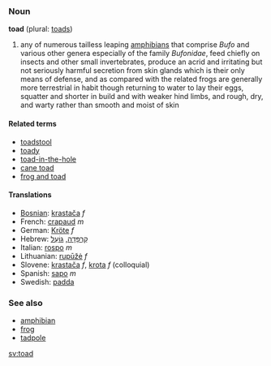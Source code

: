 ===Noun===
'''toad''' (plural: [[toads]])

# any of numerous tailless leaping [[amphibians]] that comprise ''Bufo'' and various other genera especially of the family ''Bufonidae'', feed chiefly on insects and other small invertebrates, produce an acrid and irritating but not seriously harmful secretion from skin glands which is their only means of defense, and as compared with the related frogs are generally more terrestrial in habit though returning to water to lay their eggs, squatter and shorter in build and with weaker hind limbs, and rough, dry, and warty rather than smooth and moist of skin

====Related terms====
*[[toadstool]]
*[[toady]]
*[[toad-in-the-hole]]
*[[cane toad]]
*[[frog and toad]]

====Translations====
*[[Bosnian]]: [[krastača]] ''f''
*French: [[crapaud]] ''m''
*German: [[Kröte]] ''f''
*Hebrew: [[קרפדה|קַרְפָּדָה]], [[גועל|גוֹעַל]]
*Italian: [[rospo]] ''m''
*Lithuanian: [[rupūžė]] ''f''
*Slovene: [[krastača]] ''f'', [[krota]] ''f'' (colloquial)
*Spanish: [[sapo]] ''m''
*Swedish: [[padda]]

===See also===
*[[amphibian]]
*[[frog]]
*[[tadpole]]

[[sv:toad]]